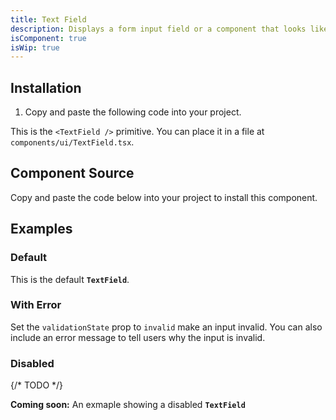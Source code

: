 ```yaml
---
title: Text Field
description: Displays a form input field or a component that looks like an input field.
isComponent: true
isWip: true
---
```


## Installation

1. Copy and paste the following code into your project.

This is the `<TextField />` primitive. You can place it in a file at `components/ui/TextField.tsx`.

## Component Source

Copy and paste the code below into your project to install this component.

<ComponentSource src="../../packages/ui/src/TextField.tsx" />

## Examples

### Default

This is the default **`TextField`**.

<ComponentExample name="TextField" story="default" />

### With Error

Set the `validationState` prop to `invalid` make an input invalid. You can also include an error message to tell users why the input is invalid.

<ComponentExample name="TextField" story="with-error" />

### Disabled

{/* TODO */}

**Coming soon:** An exmaple showing a disabled **`TextField`**
